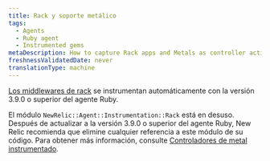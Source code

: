 ```yaml
---
title: Rack y soporte metálico
tags:
  - Agents
  - Ruby agent
  - Instrumented gems
metaDescription: How to capture Rack apps and Metals as controller actions in New Relic's Ruby agent.
freshnessValidatedDate: never
translationType: machine
---
```


[Los middlewares de rack](/docs/agents/ruby-agent/frameworks/rack-middlewares) se instrumentan automáticamente con la versión 3.9.0 o superior del agente Ruby.

El módulo `NewRelic::Agent::Instrumentation::Rack` está en desuso. Después de actualizar a la versión 3.9.0 o superior del agente Ruby, New Relic recomienda que elimine cualquier referencia a este módulo de su código. Para obtener más información, consulte [Controladores de metal instrumentado](/docs/agents/ruby-agent/frameworks/instrumenting-metal-controllers).
